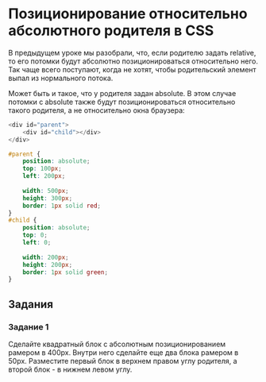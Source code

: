 # Позиционирование относительно абсолютного родителя в CSS

В предыдущем уроке мы разобрали, что, если родителю задать relative, то его потомки будут абсолютно позиционироваться относительно него. Так чаще всего поступают, когда не хотят, чтобы родительский элемент выпал из нормального потока.

Может быть и такое, что у родителя задан absolute. В этом случае потомки с absolute также будут позиционироваться относительно такого родителя, а не относительно окна браузера:

```js showLineNumbers copy
<div id="parent">
	<div id="child"></div>
</div>
```

```css showLineNumbers copy
#parent {
	position: absolute;
	top: 100px;
	left: 200px;
	
	width: 500px;
	height: 300px;
	border: 1px solid red;
}
#child {
	position: absolute;
	top: 0;
	left: 0;
	
	width: 200px;
	height: 200px;
	border: 1px solid green;
}
```

## Задания

### Задание 1

Сделайте квадратный блок с абсолютным позиционированием рамером в 400px. Внутри него сделайте еще два блока рамером в 50px. Разместите первый блок в верхнем правом углу родителя, а второй блок - в нижнем левом углу.